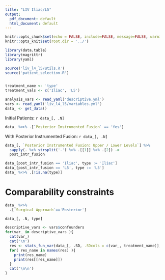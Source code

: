 ```yaml
---
title: "LIV Iliac/L5"
output:
  pdf_document: default
  html_document: default
---
```


```r
knitr::opts_chunk$set(echo = FALSE, include=FALSE, message=FALSE, warning=FALSE, comment="")
knitr::opts_knit$set(root.dir = '../')
```

```r
library(data.table)
library(magrittr)
library(yaml)

source('liv_l4_l5/utils.R')
source('patient_selection.R')


treatment_name <- 'type'
treatment_vals <- c('Iliac', 'L5')
```

```r
analysis_vars <- read_yaml('descriptive.yml')
vars <- read_yaml('liv_l4_l5/variables.yml')
data_ <- get_data()
```
Initial Patients: `r data_[, .N]`

```r
data_ %<>% .[`Posterior Instrumented Fusion` == 'Yes']
```
With Posterior Instrumented Fusion: `r data_[, .N]`


```r
data_[, `Posterior Instrumented Fusion: Upper / Lower Levels`] %>% 
  sapply(. %>% strsplit('-') %>% .[[1]] %>% .[2]) ->
  post_intr_fusion

data_[post_intr_fusion == 'Iliac', type := 'Iliac']
data_[post_intr_fusion == 'L5', type := 'L5']
data_ %<>% .[!is.na(type)]
```

# Comparability constraints
```r
data_ %<>% 
  .[`Surgical Approach`=='Posterior']
```

```r
data_[, .N, type]
```


```r
descriptive_vars <- vars$confounders
for(var_ in descriptive_vars ){
  cat(var_)
  cat('\n')
  res <- stats_fun_var(data_[, .SD, .SDcols = c(var_, treatment_name)], var_, treatment_name)
  for( res_name in names(res) ){
    print(res_name)
    print(res[[res_name]])
  }
  cat('\n\n')
}
```
